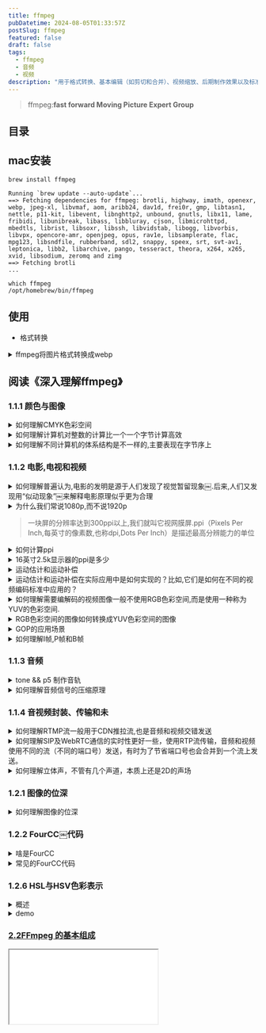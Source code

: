 ```yaml
---
title: ffmpeg
pubDatetime: 2024-08-05T01:33:57Z
postSlug: ffmpeg
featured: false
draft: false
tags:
  - ffmpeg
  - 音频
  - 视频
description: "用于格式转换、基本编辑（如剪切和合并）、视频缩放、后期制作效果以及标准合规性"
---
```


> ffmpeg:**fast forward Moving Picture Expert Group**

## 目录

## mac安装

```shell
brew install ffmpeg
```

```shell
Running `brew update --auto-update`...
==> Fetching dependencies for ffmpeg: brotli, highway, imath, openexr, webp, jpeg-xl, libvmaf, aom, aribb24, dav1d, frei0r, gmp, libtasn1, nettle, p11-kit, libevent, libnghttp2, unbound, gnutls, libx11, lame, fribidi, libunibreak, libass, libbluray, cjson, libmicrohttpd, mbedtls, librist, libsoxr, libssh, libvidstab, libogg, libvorbis, libvpx, opencore-amr, openjpeg, opus, rav1e, libsamplerate, flac, mpg123, libsndfile, rubberband, sdl2, snappy, speex, srt, svt-av1, leptonica, libb2, libarchive, pango, tesseract, theora, x264, x265, xvid, libsodium, zeromq and zimg
==> Fetching brotli
...
```

```shell
which ffmpeg
/opt/homebrew/bin/ffmpeg
```

## 使用

- 格式转换

<details>
<summary>ffmpeg将图片格式转换成webp</summary>
FFmpeg能够将多种图片格式转换为WebP格式.WebP是一种由Google开发的图像格式,支持有损和无损压缩,适合用于网页图像.

要使用FFmpeg将图片转换为WebP格式,可以使用以下命令：

```bash
ffmpeg -i input_image.png -c:v libwebp -q:v 80 output_image.webp
```

在这个命令中：

- `-i input_image.png` 指定输入文件,可以是任何支持的图像格式（如PNG、JPEG等）.
- `-c:v libwebp` 指定使用WebP编码器.
- `-q:v 80` 设置输出图像的质量,范围是0到100,数值越高质量越好,文件越大.
- `output_image.webp` 是输出文件的名称.

如果你想将一系列图片转换为一个动画WebP文件,可以使用以下命令：

```bash
ffmpeg -r 10 -i image_%03d.png -c:v libwebp -loop 0 -q:v 80 output_animation.webp
```

在这个命令中：

- `-r 10` 设置帧率为每秒10帧.
- `-i image_%03d.png` 指定输入文件名的模式,表示输入文件名为`image_001.png`、`image_002.png`等.
- `-loop 0` 表示动画循环播放.

通过这些命令,FFmpeg可以方便地将图片格式转换为WebP格式,满足不同的需求[1](https://www.tecmint.com/convert-images-to-webp-format-in-linux/).

</details>

## 阅读《深入理解ffmpeg》

### 1.1.1 颜色与图像

<details>
<summary>如何理解CMYK色彩空间</summary>
CMYK色彩空间是一种减法色彩模型,主要用于印刷行业.CMYK代表四种颜色：青色（Cyan）、品红色（Magenta）、黄色（Yellow）和黑色（Key或Black）.在CMYK模型中,颜色是通过在白色背景上叠加不同量的墨水来实现的,每种颜色的墨水会吸收特定的光波长,从而减去白色光的某些部分,形成所需的颜色.

CMYK色彩空间的工作原理是基于减法混合.当将青色、品红色和黄色墨水混合时,理论上可以产生黑色,但由于实际墨水的特性,混合后的颜色通常会呈现出一种暗棕色.因此,为了获得更深的黑色和更高的细节表现,CMYK模型中引入了黑色墨水（K）,这也是CMYK名称中“K”的来源[1](https://www.dusted.com/insights/rgb-vs-cmyk-colour-spaces-explained)[3](https://www.stptexas.com/blog/what-is-cmyk%C2%A0).

CMYK色彩空间的一个重要特点是其色域（即可以表示的颜色范围）相对较小,尤其是与RGB色彩空间相比.RGB是加法色彩模型,主要用于数字显示设备,通过将红色、绿色和蓝色光以不同强度混合来生成颜色.由于RGB模型可以产生更丰富、更饱和的颜色,许多设计师在创建数字内容时会使用RGB,但在准备印刷文件时则需要将其转换为CMYK,以确保打印效果的准确性[2](https://www.printingcenterusa.com/blog/what-is-cmyk-and-why-is-it-used-for-printing/).

理解CMYK色彩空间对于设计师和印刷专业人士至关重要,因为它直接影响到印刷品的颜色表现和质量.在设计过程中,使用CMYK色彩模式可以帮助确保最终印刷效果与设计意图相符,避免因色彩转换而导致的失真或不一致[4](https://intranet.mcad.edu/kb/cmyk-vs-rgb-what-color-space-should-i-work).

</details>

<details>
<summary>如何理解计算机对整数的计算比一个一个字节计算高效</summary>
计算机在处理整数时,通常使用固定大小的字长（如32位或64位）来进行运算,而不是逐字节处理.这种设计的高效性主要源于几个方面.

首先,现代计算机的硬件架构是基于字长进行优化的.CPU内部有专门的算术逻辑单元（ALU）,可以在一个时钟周期内处理一个完整的字（如32位或64位）.如果逐字节处理,计算机需要进行多次操作才能完成同样的任务,这会显著增加计算时间和复杂性.例如,处理一个64位整数需要8个字节的操作,而直接处理64位整数只需一次操作.

其次,使用字长进行运算可以减少内存访问次数.内存访问是计算机中最慢的操作之一.如果每次运算都需要从内存中读取和写入多个字节,性能将受到严重影响.通过使用字长,计算机可以在一次内存访问中获取所需的数据,从而提高效率.

最后,整数运算的硬件实现通常比逐字节运算更为简单和高效.现代处理器设计中,整数运算（如加法、乘法和位操作）都是通过硬件电路直接实现的,而逐字节运算可能需要额外的控制逻辑和更多的指令,这进一步降低了效率.

综上所述,计算机对整数的计算比逐字节计算高效,主要是因为硬件优化、减少内存访问和简化运算逻辑等因素共同作用的结果.这种设计使得计算机能够快速而高效地处理大量数据.

</details>

<details>
<summary>如何理解不同计算机的体系结构是不一样的,主要表现在字节序上</summary>
不同计算机的体系结构确实存在显著差异,其中一个主要表现就是字节序（Byte Order）.字节序指的是在存储多字节数据时,字节的排列顺序.主要有两种字节序：大端序（Big Endian）和小端序（Little Endian）.

在大端序中,数据的最高有效字节（Most Significant Byte, MSB）存储在最低的内存地址处,而最低有效字节（Least Significant Byte, LSB）则存储在最高的内存地址.例如,十六进制数0x12345678在大端序中存储为：

```
地址  |  数据
0x00  |  0x12
0x01  |  0x34
0x02  |  0x56
0x03  |  0x78
```

相对而言,在小端序中,数据的最低有效字节存储在最低的内存地址,而最高有效字节存储在最高的内存地址.使用同样的例子,0x12345678在小端序中存储为：

```
地址  |  数据
0x00  |  0x78
0x01  |  0x56
0x02  |  0x34
0x03  |  0x12
```

不同的计算机体系结构可能使用不同的字节序.例如,Intel架构的处理器通常采用小端序,而某些网络协议和其他架构（如IBM的PowerPC）则使用大端序.这种差异在数据传输和存储时可能导致兼容性问题,尤其是在不同平台之间交换数据时.

为了确保数据在不同字节序的系统之间能够正确解析,开发者需要在编程时考虑字节序的转换.例如,在网络编程中,通常使用网络字节序（大端序）进行数据传输,而在本地处理时可能需要将其转换为主机字节序（可能是大端或小端）.

总之,字节序是计算机体系结构中的一个重要特性,它影响着数据的存储和传输方式,理解这一点对于跨平台开发和数据交换至关重要.

</details>

### 1.1.2 电影,电视和视频

<details>
<summary>如何理解普遍认为,电影的发明是源于人们发现了视觉暂留现象￼.后来,人们又发现用“似动现象”￼来解释电影原理似乎更为合理</summary>
视觉暂留现象和似动现象是理解电影如何产生运动感的两个重要概念.

视觉暂留现象是指当一个图像在视网膜上消失后,眼睛仍然会在短时间内保留这个图像的印象.这种现象使得当多个静态图像快速连续播放时,观众的眼睛会将这些图像合成为一个流畅的运动.例如,早期的光学玩具如幻灯片和旋转盘（如现象盘）利用这一原理来创造运动的错觉[2](https://www.britannica.com/art/history-of-the-motion-picture)[4](https://open.lib.umn.edu/mediaandculture/chapter/8-2-the-history-of-movies/).

而似动现象则是指当一系列静态图像以一定的速度快速切换时,观众会感知到这些图像之间的运动.这种现象是基于人类视觉系统对快速变化的图像的处理能力,能够将这些图像整合为连续的运动.这种原理在电影放映中尤为重要,传统的电影放映速度为每秒24帧,这个速度足以让观众感受到流畅的运动,而不是单独的静态画面[3](https://www.pbs.org/wgbh/americanexperience/features/pickford-early-history-motion-pictures/).

因此,虽然视觉暂留现象为电影的运动感提供了基础,但似动现象更全面地解释了电影如何通过快速播放静态图像来创造出连续的动态效果.这两者共同构成了电影作为一种艺术形式的基础,使得观众能够沉浸在故事和情感之中.

</details>

<details>
<summary>为什么我们常说1080p,而不说1920p</summary>
1080p是指视频分辨率的一种标准,具体来说,它表示的是1080个垂直像素的清晰度,而“p”代表逐行扫描（progressive scan）,即图像是以完整的帧方式显示的.这个标准的全称是1920x1080,表示水平有1920个像素,垂直有1080个像素,因此1080p通常被称为全高清（Full HD）[2](https://en.wikipedia.org/wiki/1080p).

在日常使用中,提到1080p而不是1920p,主要是因为1080p这个术语已经成为行业标准和消费者熟知的标识.它不仅简洁易记,而且直接反映了视频的垂直分辨率,这对于观看体验来说是一个重要的指标.虽然1920x1080的分辨率包含了水平和垂直的像素信息,但在讨论视频质量时,垂直像素数（即1080）更能直接影响到画面的清晰度和细节表现[4](https://forums.tomshardware.com/threads/im-confused-is-1920x1200-2k-or-1080p.2493832).

</details>

> 一块屏的分辨率达到300ppi以上,我们就叫它视网膜屏.ppi（Pixels Per Inch,每英寸的像素数,也称dpi,Dots Per Inch）是描述最高分辨能力的单位

<details>
<summary>如何计算ppi</summary>
计算PPI（每英寸像素数）涉及两个主要步骤：首先计算显示屏的对角线像素数,然后将这个值除以显示屏的对角线尺寸（以英寸为单位）.

以下是详细的计算步骤：

1. **计算对角线像素数**：
   使用勾股定理来计算对角线的像素数.假设显示屏的宽度为`width`（水平像素数）,高度为`height`（垂直像素数）,则对角线像素数可以通过以下公式计算：

   $$
   \text{对角线像素数} = \sqrt{\text{width}^2 + \text{height}^2}
   $$

2. **计算PPI**：
   一旦得到了对角线像素数,接下来需要将其除以显示屏的对角线尺寸（以英寸为单位）.假设对角线尺寸为`diagonal_inches`,则PPI的计算公式为：

$$
\text{PPI} = \frac{\text{对角线像素数}}{\text{对角线尺寸（英寸）}}
$$

通过这个过程,你可以得到显示屏的PPI值,这个值越高,表示显示屏的像素密度越高,图像越清晰.

例如,如果一个显示屏的宽度为1920像素,高度为1080像素,对角线尺寸为10英寸,计算步骤如下：

1. 计算对角线像素数：

   $$
   \text{对角线像素数} = \sqrt{1920^2 + 1080^2} \approx 2202.91
   $$

2. 计算PPI：
   $$
   \text{PPI} = \frac{2202.91}{10} \approx 220.29
   $$

因此,该显示屏的PPI约为220.29[1](https://www.calculatorsoup.com/calculators/technology/ppi-calculator.php)[2](https://rows.com/calculators/pixels-per-inch-calculator).

</details>

<details>
<summary>16英寸2.5k显示器的ppi是多少</summary>

![](/assets/webp/1.webp)

要计算16英寸2.5K显示器的PPI（每英寸像素数）,首先需要知道2.5K的分辨率和显示器的对角线尺寸.

1. **确定分辨率**：
   2.5K的标准分辨率通常是2560x1440像素.

2. **计算对角线像素数**：
   使用勾股定理计算对角线像素数：

   $$
   \text{对角线像素数} = \sqrt{2560^2 + 1440^2}
   $$

   计算：

   $$
   \text{对角线像素数} = \sqrt{6553600 + 2073600} = \sqrt{8627200} \approx 2936.45
   $$

3. **计算PPI**：
   将对角线像素数除以对角线尺寸（16英寸）：
   $$
   \text{PPI} = \frac{2936.45}{16} \approx 183.53
   $$

因此,16英寸2.5K显示器的PPI约为183.53.这意味着该显示器的像素密度为183.53像素每英寸,显示效果相对清晰[2](https://www.quora.com/How-do-I-calculate-the-PPI-Pixels-per-inch-of-a-smartphone).

我的mac air的显示器分辨率显示为2560x1600,对角线尺寸为13.3英寸,那么它的ppi是多少呢？

大概是226.98

> 虽然没有达到传统的300 PPI标准,但由于**苹果的定义和实际观感**,它仍然可以被称为视网膜显示器.

</details>

<details>
<summary>运动估计和运动补偿</summary>

运动估计和运动补偿是视频压缩技术中两个关键的概念,它们通过利用视频帧之间的时间冗余来提高压缩效率.

运动估计的主要目的是识别视频中物体的运动.它通过分析连续帧之间的差异,确定哪些部分的图像发生了变化,以及这些变化的方向和幅度.通常,运动估计会生成运动向量,这些向量描述了图像中每个块（例如16×16像素的宏块）在时间上的移动情况.这一过程是视频编码中的重要步骤,因为它帮助编码器预测当前帧的内容,从而减少需要存储和传输的数据量[1](https://en.wikipedia.org/wiki/Motion_estimation)[4](https://www.sciencedirect.com/topics/engineering/motion-compensation).

运动补偿则是利用运动估计的结果来生成当前帧的近似图像.具体来说,编码器会使用之前的帧（参考帧）和运动向量来重建当前帧.通过这种方式,编码器只需存储运动向量和参考帧的差异,而不是完整的当前帧.这种方法显著减少了数据量,因为在许多情况下,连续帧之间的变化相对较小,只有少量信息需要被编码和传输[1](https://en.wikipedia.org/wiki/Motion_compensation)[6](https://en.wikipedia.org/wiki/Motion_estimation).

总的来说,运动估计和运动补偿通过有效地利用视频帧之间的相似性,显著提高了视频压缩的效率,使得视频文件在保持较高质量的同时,能够占用更少的存储空间和带宽.

</details>

<details>
<summary>运动估计和运动补偿在实际应用中是如何实现的？比如,它们是如何在不同的视频编码标准中应用的？</summary>
运动估计和运动补偿在实际应用中通过多种算法和技术实现,广泛应用于不同的视频编码标准中,如H.264、H.265（HEVC）和MPEG系列等.

在运动估计方面,常用的方法包括块匹配算法（Block Matching Algorithm, BMA）.该算法将当前帧划分为多个小块,并在参考帧中寻找与这些小块最相似的区域.通过计算块之间的相似度（如均方误差MSE）,算法可以确定最佳匹配块的位置,从而生成运动向量.这些运动向量描述了每个块在时间上的移动情况,通常以像素为单位表示[1](https://en.wikipedia.org/wiki/Motion_estimation)[4](https://www.sciencedirect.com/topics/computer-science/motion-compensation).

在运动补偿的实现中,编码器利用运动向量和参考帧来重建当前帧.具体步骤如下：首先,编码器根据运动向量从参考帧中提取相应的块,然后将这些块进行组合,形成当前帧的预测图像.接下来,编码器计算当前帧与预测图像之间的差异（残差）,并将该残差进行编码.通过这种方式,编码器只需存储运动向量和残差,而不是完整的当前帧,从而实现数据的压缩[1](https://en.wikipedia.org/wiki/Motion_compensation)[6](https://en.wikipedia.org/wiki/Motion_estimation).

在不同的视频编码标准中,运动估计和运动补偿的具体实现可能有所不同.例如,H.264标准采用了多种块大小的运动估计,允许在16×16、8×8和4×4等不同大小的块中进行运动估计,以提高编码效率.而H.265（HEVC）则进一步改进了这一点,支持更灵活的块划分（如CTU,Coding Tree Unit）,并引入了更复杂的运动补偿技术,以提高压缩比和视频质量[2](https://koreascience.kr/article/JAKO201925454133958.pdf)[4](https://www.sciencedirect.com/topics/computer-science/motion-compensation).

总之,运动估计和运动补偿通过精确的算法和灵活的实现方式,在视频编码标准中发挥着至关重要的作用,使得视频压缩技术能够高效地处理和传输大量视频数据.

</details>

<details>
<summary>如何理解需要编解码的视频图像一般不使用RGB色彩空间,而是使用一种称为YUV的色彩空间.</summary>
在视频编码和解码过程中,YUV色彩空间通常被优先使用而不是RGB色彩空间,主要是因为YUV更有效地利用了人眼对亮度和色彩的感知特性.YUV色彩空间将图像信息分为亮度（Y）和色度（U和V）两个部分,这种分离使得在传输和存储时可以更有效地压缩数据.

首先,YUV色彩空间中的Y分量代表亮度信息,而U和V分量则代表色彩信息.人眼对亮度变化的敏感度远高于对色彩变化的敏感度,因此在视频编码中,可以对色度信息进行下采样（即减少色度信息的分辨率）,而不会显著影响视觉质量.这种技术称为色度下采样（Chroma Subsampling）,例如4:2:0格式就意味着每四个亮度样本共享两个色度样本,从而有效减少了数据量[2](https://video.matrox.com/en/media/guides-articles/introduction-color-spaces-video)[3](https://developer.mozilla.org/en-US/docs/Web/Media/Formats/Video_concepts).

其次,YUV色彩空间在视频传输中也具有更好的兼容性,尤其是在模拟电视信号的时代,YUV被设计为能够在仅支持黑白信号的系统中传输色彩信息.这使得YUV在广播和视频传输中成为标准选择,因为它可以在不影响亮度信息的情况下,传递色彩信息[1](https://dexonsystems.com/blog/rgb-yuv-color-spaces)[4](https://en.wikipedia.org/wiki/Y%E2%80%B2UV).

总的来说,YUV色彩空间的使用使得视频图像在编码和解码过程中更加高效,能够在保持视觉质量的同时减少数据带宽的需求.

</details>

<details>
<summary>RGB色彩空间的图像如何转换成YUV色彩空间的图像</summary>
要将RGB色彩空间的图像转换为YUV色彩空间的图像,可以使用以下转换公式.YUV色彩空间的转换主要依赖于亮度（Y）和色度（U和V）的计算.以下是转换的详细步骤和伪代码.

### 转换公式

从RGB到YUV的转换公式如下：

- Y = 0.299R + 0.587G + 0.114B
- U = 0.492(B - Y)
- V = 0.877(R - Y)

### 伪代码

1. 定义一个函数 `rgb_to_yuv`,接受RGB值作为输入.
2. 计算Y、U和V值.
3. 返回YUV值.

### 伪代码示例

```
函数 rgb_to_yuv(R, G, B):
    Y = 0.299 * R + 0.587 * G + 0.114 * B
    U = 0.492 * (B - Y)
    V = 0.877 * (R - Y)
    返回 (Y, U, V)
```

### 实际代码示例（Python）

下面是一个Python实现的示例代码,将RGB值转换为YUV值：

```python
def rgb_to_yuv(R, G, B):
    Y = 0.299 * R + 0.587 * G + 0.114 * B
    U = 0.492 * (B - Y)
    V = 0.877 * (R - Y)
    return (Y, U, V)

# 示例使用
R, G, B = 255, 0, 0  # 红色
Y, U, V = rgb_to_yuv(R, G, B)
print(f"Y: {Y}, U: {U}, V: {V}")
```

在这个示例中,输入的RGB值为红色（255, 0, 0）,通过调用`rgb_to_yuv`函数,可以得到对应的YUV值.这个转换过程在视频处理和图像编码中非常重要,因为它能够有效地将图像信息从RGB格式转换为YUV格式,以便进行后续的处理和压缩.

</details>

<details>
<summary>GOP的应用场景</summary>
GOP（Group of Pictures）是一种视频编码技术,广泛应用于视频压缩和传输中.其主要应用场景包括：

1. **视频压缩**：GOP结构在视频编码中用于减少数据量,提高压缩效率.通过使用关键帧（I帧）和预测帧（P帧、B帧）,GOP能够有效地减少冗余数据,从而在保持视频质量的同时减小文件大小.这在流媒体、视频会议和视频存储中尤为重要[1](https://www.videoproc.com/video-editor/what-is-gop-in-video.htm).

2. **流媒体传输**：在网络视频传输中,GOP结构可以帮助优化带宽使用.通过合理设置GOP的长度和帧类型,可以在不同网络条件下实现更流畅的视频播放体验.这对于在线视频平台和直播服务至关重要[2](https://www.streamingmedia.com/Articles/What-is-GOP-Structure-in-Video-Compression-131144.aspx).

3. **视频编辑和后期制作**：在视频编辑软件中,GOP结构影响着视频的剪辑和特效处理.编辑人员可以根据GOP的结构选择合适的帧进行编辑,以实现更高效的工作流程和更好的视频效果[3](https://www.premiumbeat.com/blog/understanding-gop-structure-in-video-compression/).

4. **视频监控**：在视频监控系统中,GOP结构可以帮助提高存储效率和回放质量.通过设置合适的GOP参数,可以在保证监控画面清晰度的同时,减少存储空间的占用[4](https://www.dahua.com/support/faq/faq_20200709_0001).

5. **数字广播**：在数字电视和广播中,GOP结构用于编码和传输视频信号,以确保高质量的图像和声音传输.合理的GOP设置可以提高信号的抗干扰能力,确保观众获得良好的观看体验[5](https://www.itu.int/en/ITU-T/studygroups/2017-2020/16/Pages/gop.aspx).

通过这些应用场景,可以看出GOP在现代视频技术中扮演着重要角色,影响着视频的质量、存储和传输效率.

</details>

<details>
<summary>如何理解I帧,P帧和B帧</summary>

I帧、P帧和B帧是视频编码中的三种基本帧类型,它们在视频压缩中扮演着重要角色.

I帧（Intra-coded Frame）是完全自包含的帧,类似于JPEG图像.它只使用该帧内的信息进行压缩,不依赖于其他帧的数据.这种帧通常用于视频序列的起始部分,提供完整的图像信息,因此在解码时可以独立重建.I帧的压缩效率较低,但它是其他帧（如P帧和B帧）的参考帧,直接影响后续帧的质量[1](https://ottverse.com/i-p-b-frames-idr-keyframes-differences-usecases/)[4](https://www.go-rbcs.com/articles/h264-part2).

P帧（Predicted Frame）是预测帧,它依赖于之前的I帧或P帧进行数据压缩.P帧只存储与前一帧之间的差异信息,利用时间预测来减少数据量.这种帧可以通过参考之前的帧来有效地压缩视频数据,从而提高编码效率[2](https://blog.otterbro.com/frame-types-framing-the-whole-picture/).

B帧（Bidirectional Predicted Frame）是双向预测帧,它不仅可以参考之前的帧,还可以参考之后的帧.这种帧通过同时利用前后帧的信息来进行压缩,通常能够提供最高的压缩率,但编码和解码的复杂性也相对较高.B帧的灵活性使其在视频压缩中非常有效,但也会增加处理的计算负担[3](https://fmuser.org/news/IPTV-encoder/Introduction-of-I-frame-P-frame-B-frame/).

总的来说,I帧、P帧和B帧通过不同的方式进行数据压缩和预测,形成了视频编码的基础,帮助在保证视频质量的同时减少文件大小.

</details>

### 1.1.3 音频

<details>
<summary>tone && p5 制作音轨</summary>

频谱条


<Tone hideRandom client:visible />

```tsx
import type p5 from "p5";
import * as Tone from "tone";
import React from "react";
import Basic from "../index.tsx";

export default () => {
  const sketch = (p: p5) => {
    let fft, player;
    let frame = 0;
    const setup = async () => {
      await Tone.start();
      player = new Tone.Player("/assets/sorry.mp3").toDestination();
      fft = new Tone.FFT(256).toDestination();
      player.connect(fft);
      p.createCanvas(p.windowWidth / 2, 240);
      player.autostart = true;
    };
    const draw = () => {
      p.background(200);
      // 获取频谱数据
      let spectrum = fft.getValue();
      // 绘制频谱
      p.noStroke();
      p.fill(0, 255, 0); // 绿色
      for (let i = 0; i < spectrum.length; i++) {
        let x = p.map(i, 0, spectrum.length, 0, p.width);
        let h = p.map(spectrum[i], -100, 0, 0, p.height);
        p.rect(x, p.height, p.width / spectrum.length, -h);
      }
    };
    const resize = () => p.setup();
    p.setup = setup;
    p.draw = draw;
    p.windowResized = resize;
  };
  return <Basic sketch={sketch}></Basic>;
};
```

正弦表示

<Tone hideRandom client:visible curve />

改进组件

```tsx
import type p5 from "p5";
import * as Tone from "tone";
import Basic from "../index.tsx";
import { Button } from "@shadcn/ui/button";

export default ({ curve }: { curve?: Boolean }) => {
  let fft,
    player: Tone.Player,
    drawMe = false,
    waveform;

  let play = () => {
    player && player.start();
    drawMe = true;
  };
  let pause = () => {
    player && player.stop();
    drawMe = false;
  };
  const sketch = (p: p5) => {
    const setup = async () => {
      await Tone.start();
      player = new Tone.Player("/assets/sorry.mp3").toDestination();
      fft = new Tone.FFT(2048).toDestination();
      waveform = new Tone.Waveform(2048);
      if (curve) player.connect(waveform);
      else player.connect(fft);
      p.createCanvas(p.windowWidth - 100, 240);
      p.frameRate(120); // 设置帧率
    };
    const draw = () => {
      if (drawMe && fft && waveform) {
        p.background(255, 255, 255);
        p.strokeWeight(4);
        p.stroke(255);
        // 绘制频谱
        if (!curve) {
          let spectrum = fft.getValue();
          p.noStroke();
          p.fill(0, 0, 0);
          for (let i = 0; i < spectrum.length; i++) {
            let x = p.map(i, 0, spectrum.length, 0, p.width);
            let h = p.map(spectrum[i], -100, 0, 0, p.height);
            // 绘制频谱条
            p.rect(x, p.height, p.width / spectrum.length, -h);
          }
        } else {
          let wave = waveform.getValue();
          // 绘制正弦曲线
          let colorValue = p.map(wave[0], -1, 1, 0, 255);
          let c = p.noise(p.frameCount);
          p.stroke(colorValue, 255 - colorValue, c * 255);
          p.noFill();
          p.beginShape();
          for (let i = 0; i < wave.length; i++) {
            let x = p.map(i, 0, wave.length, 0, p.width);
            let y = p.map(wave[i], -1, 1, p.height, 0); // 反转 y 轴
            p.vertex(x, y);
          }
          p.endShape();
        }
      }
    };
    const resize = () => p.setup();
    p.setup = setup;
    p.draw = draw;
    p.windowResized = resize;
  };
  return (
    <>
      <Basic sketch={sketch}></Basic>
      <div className="flex gap-10">
        <Button className="m-auto" onClick={play}>
          播放
        </Button>
        <Button className="m-auto" onClick={pause}>
          结束
        </Button>
      </div>
    </>
  );
};
```

</details>

<details>
<summary>如何理解音频信号的压缩原理</summary>
音频信号的压缩原理主要是通过动态范围压缩（Dynamic Range Compression）来实现的。这一过程旨在减少音频信号中最响和最静的部分之间的音量差异，从而使得整体音频更加平衡和易于听取。压缩器会根据设定的阈值（Threshold）来决定何时开始压缩信号。只有当音频信号的强度超过这个阈值时，压缩器才会对其进行处理。

压缩器的工作原理可以通过几个关键参数来理解：

1. **阈值（Threshold）**：这是压缩器开始工作的音量水平。当音频信号超过这个水平时，压缩器会开始降低信号的音量。

2. **比率（Ratio）**：比率决定了信号超过阈值后，压缩器将其降低的程度。例如，4:1的比率意味着如果输入信号超过阈值4 dB，输出信号将仅为1 dB超过阈值。

3. **攻击时间（Attack Time）**：这是压缩器响应信号超过阈值所需的时间。较快的攻击时间可以使压缩器迅速反应，而较慢的攻击时间则允许更多的瞬态信号通过。

4. **释放时间（Release Time）**：这是压缩器在信号降到阈值以下后，恢复到原始状态所需的时间。适当的释放时间可以避免音频信号出现“泵动”效应。

5. **输出增益（Output Gain）**：由于压缩会导致整体音量降低，输出增益用于补偿这一点，使得压缩后的信号听起来更响亮。

通过合理设置这些参数，音频压缩可以帮助提升录音的专业性，使得音轨听起来更具冲击力和一致性，同时避免过度压缩导致的音质损失[2](https://www.uaudio.com/blog/audio-compression-basics/)[3](https://en.wikipedia.org/wiki/Dynamic_range_compression)。

</details>

### 1.1.4 音视频封装、传输和未

<details>
<summary>如何理解RTMP流一般用于CDN推拉流,也是音频和视频交错发送</summary>

RTMP（Real-Time Messaging Protocol）是一种用于音频、视频和数据在互联网上实时传输的协议.它最初由Adobe开发,广泛应用于流媒体传输,尤其是在内容分发网络（CDN）中.RTMP流的特点之一是支持音频和视频的交错发送,这对于实时播放至关重要.

在CDN推拉流的场景中,RTMP流可以通过两种方式进行传输：推流和拉流.推流是指将音视频数据从源（如直播编码器）推送到CDN服务器,而拉流则是CDN服务器从源服务器拉取音视频数据.这种灵活性使得RTMP成为实时流媒体应用的理想选择[1](https://cdnsun.com/solutions/rtmp-streaming)[4](https://cdnsun.com/knowledgebase/cdn-live/differences-between-pull-and-push-publishing).

音频和视频的交错发送是RTMP流的一个重要特性.在RTMP流中,音频和视频数据不会单独发送,而是交替发送.这意味着在同一个数据流中,音频包和视频包交替出现,这样可以确保播放器在接收数据时能够同时获取音频和视频信息,从而实现同步播放.这种交错发送的机制有助于减少延迟,提高流媒体播放的流畅性和实时性[2](https://www.wowza.com/community/t/how-to-push-wowza-rtmp-stream-to-cdn/34982)[5](https://docs.agora.io/en/3.x/interactive-live-streaming/advanced-features/media-push).

总之,RTMP流在CDN推拉流中发挥着重要作用,通过交错发送音频和视频数据,确保了实时流媒体的高效传输和同步播放.

</details>

<details>
<summary>如何理解SIP及WebRTC通信的实时性更好一些，使用RTP流传输，音频和视频使用不同的流（不同的端口号）发送，有时为了节省端口号也会合并到一个流上发送。</summary>
SIP（会话发起协议）和WebRTC（网页实时通信）都是用于实时通信的技术，但它们在实现和应用上有所不同。理解这两者的实时性及其在RTP（实时传输协议）流传输中的应用，可以帮助我们更好地选择合适的技术。

首先，SIP是一种信令协议，主要用于建立、修改和终止多媒体会话。它可以与RTP结合使用，RTP负责传输音频和视频流。SIP本身并不传输媒体数据，而是负责会话的控制和管理。通过SIP，用户可以在不同的设备之间建立连接，并使用RTP进行音视频数据的传输。通常情况下，音频和视频会使用不同的RTP流（即不同的端口号）进行发送，这样可以更好地管理带宽和流量，确保音视频的质量和实时性。

另一方面，WebRTC是一种开源技术，允许浏览器和移动应用程序通过简单的API实现实时通信。WebRTC本身集成了音视频传输的功能，使用RTP进行流传输。WebRTC的优势在于其无需插件，能够直接在浏览器中实现点对点的音视频通信。虽然WebRTC也可以将音频和视频流合并到一个RTP流中以节省端口号，但这可能会影响到流的管理和质量。因此，WebRTC通常会选择使用多个流来确保更高的实时性和更好的音视频质量。

总结来说，SIP和WebRTC在实时性方面各有优势。SIP适合需要与传统电话系统集成的场景，而WebRTC则更适合需要快速部署和用户友好的应用。选择使用不同的RTP流或合并流的策略，取决于具体的应用需求和网络环境。

</details>

<details>
<summary>如何理解立体声，不管有几个声道，本质上还是2D的声场</summary>
立体声（Stereo）是指通过两个或多个独立的音频通道来再现声音的技术，通常使用左声道和右声道来创建音频的空间感。尽管立体声可以通过多个声道来传递声音，但其本质上仍然是一个二维（2D）的声场。这是因为立体声的空间定位主要依赖于左右声道的音量差异和时间差异来模拟声音的方向感。

在立体声中，声音的定位是通过人耳接收到的声音强度和到达时间的差异来实现的。例如，当一个声音从左侧发出时，左耳会比右耳更早接收到声音，同时左耳接收到的声音强度也会更大。这种差异使得我们能够感知声音的来源方向，从而在脑中形成一个二维的声场，即左右的空间感。

然而，立体声的局限性在于它无法提供真正的三维（3D）音场体验。虽然可以通过不同的技术（如环绕声或3D音频技术）来增强空间感，但传统的立体声仍然无法完全模拟声音在三维空间中的位置和移动。因此，尽管立体声可以创造出丰富的音频体验，但其本质上仍然是基于二维的声场概念，主要通过左右声道的组合来实现声音的定位和空间感[2](https://unlockyoursound.com/stereo)[3](https://unison.audio/stereo-vs-mono/)。

</details>

### 1.2.1 图像的位深

<details>
<summary>如何理解图像的位深</summary>
位深（Bit Depth）是数字图像处理中一个重要的概念，它指的是每个像素能够表示的颜色信息的位数。位深越高，图像能够表示的颜色或灰度级别就越多，从而使图像的细节和色彩表现更加丰富。

在数字图像中，位深通常以每个像素的位数来表示。例如，1位的图像只能表示两种颜色（通常是黑和白），而8位的图像可以表示256种不同的颜色或灰度级别。对于彩色图像，常见的位深为24位，这意味着每个像素由三个颜色通道（红、绿、蓝）组成，每个通道8位，因此可以表示超过1670万种颜色（2^24）[1](http://preservationtutorial.library.cornell.edu/tutorial/intro/intro-04.html)[2](https://www.cambridgeincolour.com/tutorials/bit-depth.htm)。

位深的选择对图像的质量和文件大小有直接影响。较高的位深可以捕捉更多的色彩细节，特别是在后期处理时，能够更好地保留图像的动态范围和色彩渐变。然而，较高的位深也会导致文件大小增加，因此在实际应用中需要根据需求进行权衡[3](https://www.nps.gov/museum/publications/conserveogram/22-01.pdf)[5](https://helpx.adobe.com/photoshop/using/bit-depth.html)。

总之，理解位深的关键在于认识到它如何影响图像的色彩表现和文件大小，以及在不同应用场景下选择合适的位深以达到最佳效果。

</details>

### 1.2.2 FourCC￼代码

<details>
<summary>啥是FourCC</summary>

FourCC（Four Character Code）是一种用于标识视频和音频编码格式的四个字符的代码。它通常用于多媒体文件中，以便于软件和硬件识别和处理不同的数据格式。FourCC代码是一个32位的无符号整数，由四个ASCII字符连接而成，例如，YUY2视频格式的FourCC代码是'YUY2'。

在编程中，FourCC代码可以通过一些宏来简化声明。例如，在C/C++中，可以使用`MAKEFOURCC`宏来创建FourCC值，如下所示：

```c
DWORD fccYUY2 = MAKEFOURCC('Y', 'U', 'Y', '2');
```

在Windows操作系统中，由于其小端架构，FourCC代码的字符顺序在内存中是反向存储的。例如，'YUY2'在内存中的表示为'2YUY'，其十六进制值为0x32595559。这种表示方式在处理视频格式时非常重要，因为它确保了正确的格式识别和解码。

FourCC代码广泛应用于视频编解码器、图形控制器芯片以及多媒体文件的搜索和管理中。例如，许多视频格式都有相应的FourCC代码，以便在不同的应用程序和设备之间进行兼容性处理[1](https://softron.zendesk.com/hc/en-us/articles/207695697-List-of-FourCC-codes-for-video-codecs)[3](https://learn.microsoft.com/en-us/windows/win32/directshow/fourcc-codes)[4](https://learn.microsoft.com/en-us/windows/win32/medfound/video-fourccs)。

</details>

<details>
<summary>常见的FourCC代码</summary>

常见的FourCC代码包括多种视频和音频编码格式。以下是一些常见的FourCC代码及其对应的编码格式：

1. **YUY2** - YUY2视频格式
2. **MJPG** - Motion JPEG
3. **H264** - H.264视频编码
4. **AVC1** - H.264/AVC视频编码
5. **DV** - DV视频格式
6. **MP4V** - MPEG-4视频编码
7. **XVID** - Xvid视频编码
8. **DIVX** - DivX视频编码
9. **WMV3** - Windows Media Video 9
10. **VP80** - VP8视频编码

这些FourCC代码在多媒体文件中用于标识不同的编码格式，以便于播放器和编辑软件进行正确的解码和播放[1](https://softron.zendesk.com/hc/en-us/articles/207695697-List-of-FourCC-codes-for-video-codecs)[3](https://learn.microsoft.com/en-us/windows/win32/medfound/video-fourccs)。

</details>

### 1.2.6 HSL与HSV色彩表示

<details>
<summary>概述</summary>

HSL（色相、饱和度、亮度）和HSV（色相、饱和度、值）是两种常见的色彩表示模型，它们在计算机图形学和图像处理领域被广泛使用。这两种模型都试图通过更直观的方式来表示颜色，相较于传统的RGB模型，它们更符合人类对颜色的感知。

HSL模型中的三个参数分别是色相（Hue）、饱和度（Saturation）和亮度（Lightness）。色相表示颜色的类型，例如红色、绿色或蓝色，通常用角度（0°到360°）表示。饱和度表示颜色的纯度，值越高颜色越鲜艳，值越低则颜色趋向于灰色。亮度则表示颜色的明暗程度，从黑色（0）到白色（1）之间变化[2](https://en.wikipedia.org/wiki/HSL_and_HSV)[3](https://www.w3schools.com/colors/colors_hsl.asp)。

HSV模型的参数与HSL相似，但有一些关键的区别。色相的定义与HSL相同，饱和度的定义也相似，但在HSV中，饱和度的变化更直接影响颜色的亮度。值（Value）在HSV中表示颜色的亮度，值越高颜色越亮，值越低则颜色越暗[4](https://www.nixsensor.com/blog/what-is-hsl-color/)[5](https://cloudfour.com/thinks/hsl-a-color-format-for-humans/)。这使得HSV在某些应用中更适合用于选择和调整颜色，尤其是在图像编辑软件中。

总的来说，HSL和HSV都是为了提供一种更符合人类视觉感知的方式来表示颜色，但它们在饱和度和亮度的定义上有所不同，适用于不同的应用场景。

</details>

<details>
<summary>demo</summary>

<div class="bg-[hsl(0,0%,50%)]">background-color: hsl(0, 0%, 50%);</div>
<div class="bg-[hsl(0,0%,100%)]">background-color: hsl(0, 0%, 100%);</div>
<div class="bg-[hsl(0,100%,50%)]">background-color: hsl(0, 100%, 50%);</div>
<div class="bg-[hsl(0,100%,100%)]">background-color: hsl(0, 100%, 100%);</div>
<div class="bg-[hsl(120,100%,50%)]">background-color: hsl(120, 100%, 50%);</div>
<div class="bg-[hsl(120,100%,100%)]">
  background-color: hsl(120, 100%, 100%);
</div>
<div class="bg-[hsl(210,100%,50%)]">background-color: hsl(210, 100%, 50%);</div>

hsl自定义


<HslSelect client:visible />

hsl结合conic-gradient

<div class="w-[100px] h-[100px] bg-hc"></div>

<style is:inline>.bg-hc\{background: conic-gradient(hsl(360 100% 50%),hsl(315 100% 50%),hsl(270 100% 50%),hsl(225 100% 50%),hsl(180 100% 50%),hsl(135 100% 50%),hsl(90 100% 50%),hsl(45 100% 50%),hsl(0 100% 50%));clip-path: circle(closest-side);}</style>

</details>

### [2.2FFmpeg 的基本组成](/fantastic/excalidraw)

<iframe
  src="/fantastic/excalidraw"
  className="h-[500px] w-full m-4 mx-auto overflow-scroll"
></iframe>
